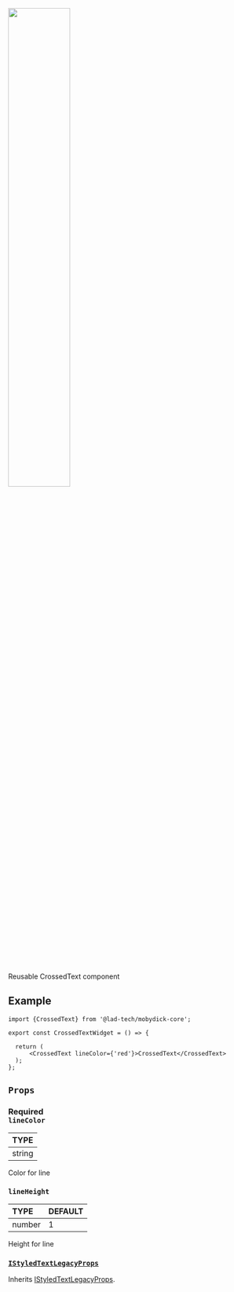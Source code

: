 
<img src={CrossedText} width="50%"/>

Reusable CrossedText component

## Example

```tsx
import {CrossedText} from '@lad-tech/mobydick-core';

export const CrossedTextWidget = () => {

  return (
      <CrossedText lineColor={'red'}>CrossedText</CrossedText>
  );
};

```

## `Props`

### <div class="label required basic">Required</div>**`lineColor`**

| TYPE   |
|:-------|
| string |

Color for line

### `lineHeight`

| TYPE   | DEFAULT |
|:-------|:--------|
| number | 1       |

Height for line

### [`IStyledTextLegacyProps`](https://github.com/lad-tech/mobydick/blob/main/packages/core/src/typography/types.ts#L7)

Inherits [IStyledTextLegacyProps](https://github.com/lad-tech/mobydick/blob/main/packages/core/src/typography/types.ts#L7).
